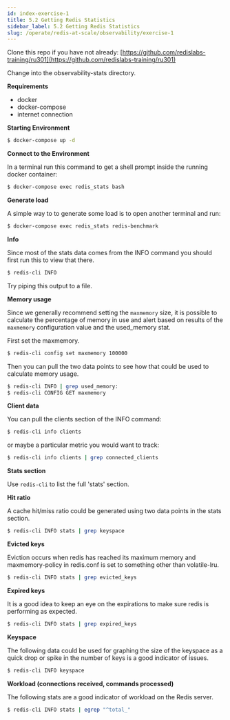 ```yaml
---
id: index-exercise-1
title: 5.2 Getting Redis Statistics
sidebar_label: 5.2 Getting Redis Statistics
slug: /operate/redis-at-scale/observability/exercise-1
---
```



Clone this repo if you have not already: [https://github.com/redislabs-training/ru301](https://github.com/redislabs-training/ru301)

Change into the observability-stats directory.

<strong>Requirements</strong>

- docker
- docker-compose
- internet connection

<strong>Starting Environment</strong>

```bash
$ docker-compose up -d
```

<strong>Connect to the Environment</strong>

In a terminal run this command to get a shell prompt inside the running docker container:

```bash
$ docker-compose exec redis_stats bash
```

<strong>Generate load</strong>

A simple way to to generate some load is to open another terminal and run:

```bash
$ docker-compose exec redis_stats redis-benchmark
```

<strong>Info</strong>

Since most of the stats data comes from the INFO command you should first run this to view that there.

```bash
$ redis-cli INFO
```

Try piping this output to a file.

<strong>Memory usage</strong>

Since we generally recommend setting the `maxmemory` size, it is possible to calculate the percentage of memory in use and alert based on results of the `maxmemory` configuration value and the used_memory stat.

First set the maxmemory.

```bash
$ redis-cli config set maxmemory 100000
```

Then you can pull the two data points to see how that could be used to calculate memory usage.

```bash
$ redis-cli INFO | grep used_memory:
$ redis-cli CONFIG GET maxmemory
```

<strong>Client data</strong>

You can pull the clients section of the INFO command:

```bash
$ redis-cli info clients
```
or maybe a particular metric you would want to track:

```bash
$ redis-cli info clients | grep connected_clients
```
<strong>Stats section</strong>

Use `redis-cli` to list the full 'stats' section.

<strong>Hit ratio</strong>

A cache hit/miss ratio could be generated using two data points in the stats section.

```bash
$ redis-cli INFO stats | grep keyspace 
```

<strong>Evicted keys</strong>

Eviction occurs when redis has reached its maximum memory and maxmemory-policy in redis.conf is set to something other than volatile-lru.

```bash
$ redis-cli INFO stats | grep evicted_keys
```

<strong>Expired keys</strong>

It is a good idea to keep an eye on the expirations to make sure redis is performing as expected.

```bash
$ redis-cli INFO stats | grep expired_keys
```

<strong>Keyspace</strong>

The following data could be used for graphing the size of the keyspace as a quick drop or spike in the number of keys is a good indicator of issues.

```bash
$ redis-cli INFO keyspace
```

<strong>Workload (connections received, commands processed)</strong>

The following stats are a good indicator of workload on the Redis server.

```bash
$ redis-cli INFO stats | egrep "^total_"
```